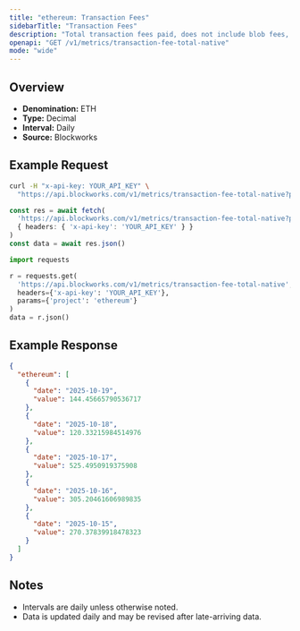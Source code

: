```yaml
---
title: "ethereum: Transaction Fees"
sidebarTitle: "Transaction Fees"
description: "Total transaction fees paid, does not include blob fees, out-of-protocol tips, or additional sources of revenue"
openapi: "GET /v1/metrics/transaction-fee-total-native"
mode: "wide"
---
```


## Overview

- **Denomination:** ETH
- **Type:** Decimal
- **Interval:** Daily
- **Source:** Blockworks

## Example Request

<CodeGroup>

```bash cURL
curl -H "x-api-key: YOUR_API_KEY" \
  "https://api.blockworks.com/v1/metrics/transaction-fee-total-native?project=ethereum"
```

```typescript TypeScript
const res = await fetch(
  'https://api.blockworks.com/v1/metrics/transaction-fee-total-native?project=ethereum',
  { headers: { 'x-api-key': 'YOUR_API_KEY' } }
)
const data = await res.json()
```

```python Python
import requests

r = requests.get(
  'https://api.blockworks.com/v1/metrics/transaction-fee-total-native',
  headers={'x-api-key': 'YOUR_API_KEY'},
  params={'project': 'ethereum'}
)
data = r.json()
```

</CodeGroup>

## Example Response

```json
{
  "ethereum": [
    {
      "date": "2025-10-19",
      "value": 144.45665790536717
    },
    {
      "date": "2025-10-18",
      "value": 120.33215984514976
    },
    {
      "date": "2025-10-17",
      "value": 525.4950919375908
    },
    {
      "date": "2025-10-16",
      "value": 305.20461606989835
    },
    {
      "date": "2025-10-15",
      "value": 270.37839918478323
    }
  ]
}
```

## Notes
- Intervals are daily unless otherwise noted.
- Data is updated daily and may be revised after late-arriving data.